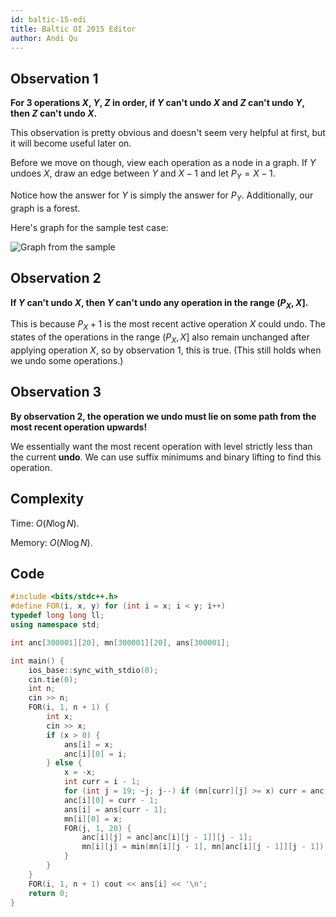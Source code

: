 ```yaml
---
id: baltic-15-edi
title: Baltic OI 2015 Editor
author: Andi Qu
---
```


## Observation 1

**For 3 operations $X$, $Y$, $Z$ in order, if $Y$ can't undo $X$ and $Z$ can't undo $Y$, then $Z$ can't undo $X$.**

This observation is pretty obvious and doesn't seem very helpful at first, but it will become useful later on.

Before we move on though, view each operation as a node in a graph. If $Y$ undoes $X$, draw an edge between $Y$ and $X - 1$ and let $P_Y = X - 1$.

Notice how the answer for $Y$ is simply the answer for $P_Y$. Additionally, our graph is a forest.

Here's graph for the sample test case:

![Graph from the sample](<Baltic 15-edi/graph.png>)

## Observation 2

**If $Y$ can't undo $X$, then $Y$ can't undo any operation in the range $(P_X, X]$.**

This is because $P_X + 1$ is the most recent active operation $X$ could undo. The states of the operations in the range $(P_X, X]$ also remain unchanged after applying operation $X$, so by observation 1, this is true. (This still holds when we undo some operations.)

## Observation 3

**By observation 2, the operation we undo must lie on some path from the most recent operation upwards!**

We essentially want the most recent operation with level strictly less than the current **undo**. We can use suffix minimums and binary lifting to find this operation.

## Complexity

Time: $O(N \log N)$.

Memory: $O(N \log N)$.

## Code

```cpp
#include <bits/stdc++.h>
#define FOR(i, x, y) for (int i = x; i < y; i++)
typedef long long ll;
using namespace std;

int anc[300001][20], mn[300001][20], ans[300001];

int main() {
    ios_base::sync_with_stdio(0);
    cin.tie(0);
    int n;
    cin >> n;
    FOR(i, 1, n + 1) {
        int x;
        cin >> x;
        if (x > 0) {
            ans[i] = x;
            anc[i][0] = i;
        } else {
            x = -x;
            int curr = i - 1;
            for (int j = 19; ~j; j--) if (mn[curr][j] >= x) curr = anc[curr][j];
            anc[i][0] = curr - 1;
            ans[i] = ans[curr - 1];
            mn[i][0] = x;
            FOR(j, 1, 20) {
                anc[i][j] = anc[anc[i][j - 1]][j - 1];
                mn[i][j] = min(mn[i][j - 1], mn[anc[i][j - 1]][j - 1]);
            }
        }
    }
    FOR(i, 1, n + 1) cout << ans[i] << '\n';
    return 0;
}
```
